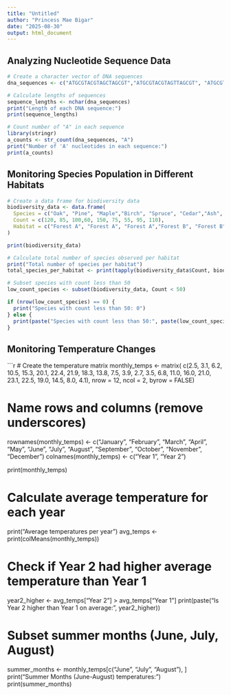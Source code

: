 ```yaml
---
title: "Untitled"
author: "Princess Mae Bigar"
date: "2025-08-30"
output: html_document
---
```

## **Analyzing Nucleotide Sequence Data**

```r
# Create a character vector of DNA sequences
dna_sequences <- c("ATGCGTACGTAGCTAGCGT","ATGCGTACGTAGTTAGCGT", "ATGCGTACGTAGATAGCGT")

# Calculate lengths of sequences
sequence_lengths <- nchar(dna_sequences)
print("Length of each DNA sequence:")
print(sequence_lengths)

# Count number of "A" in each sequence 
library(stringr)
a_counts <- str_count(dna_sequences, "A")
print("Number of 'A' nucleotides in each sequence:")
print(a_counts)

```

## **Monitoring Species Population in Different Habitats**

```r
# Create a data frame for biodiversity data
biodiversity_data <- data.frame(
  Species = c("Oak", "Pine", "Maple","Birch", "Spruce", "Cedar","Ash", "Fir", "Beech"),
  Count = c(120, 85, 100,60, 150, 75, 55, 95, 110),
  Habitat = c("Forest A", "Forest A", "Forest A","Forest B", "Forest B", "Forest B","Forest C", "Forest C", "Forest C")
)

print(biodiversity_data)

# Calculate total number of species observed per habitat
print("Total number of species per habitat")
total_species_per_habitat <- print(tapply(biodiversity_data$Count, biodiversity_data$Habitat, sum))

# Subset species with count less than 50
low_count_species <- subset(biodiversity_data, Count < 50)

if (nrow(low_count_species) == 0) {
  print("Species with count less than 50: 0")
} else {
  print(paste("Species with count less than 50:", paste(low_count_species$Species)))
}

```

## **Monitoring Temperature Changes**

```r
# Create the temperature matrix
monthly_temps <- matrix(
  c(2.5, 3.1, 6.2, 10.5, 15.3, 20.1, 22.4, 21.9, 18.3, 13.8, 7.5, 3.9, 2.7, 3.5, 6.8, 11.0, 16.0, 21.0, 23.1, 22.5, 19.0, 14.5, 8.0, 4.1),
  nrow = 12, ncol = 2, byrow = FALSE)

# Name rows and columns (remove underscores)
rownames(monthly_temps) <- c("January", "February", "March", "April", "May", "June",
                             "July", "August", "September", "October", "November", "December")
colnames(monthly_temps) <- c("Year 1", "Year 2")

print(monthly_temps)

# Calculate average temperature for each year
print("Average temperatures per year")
avg_temps <- print(colMeans(monthly_temps))

# Check if Year 2 had higher average temperature than Year 1
year2_higher <- avg_temps["Year 2"] > avg_temps["Year 1"]
print(paste("Is Year 2 higher than Year 1 on average:", year2_higher))

# Subset summer months (June, July, August)
summer_months <- monthly_temps[c("June", "July", "August"), ]
print("Summer Months (June-August) temperatures:")
print(summer_months)

